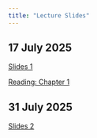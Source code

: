 ```yaml
---
title: "Lecture Slides"
---
```


## 17 July 2025

[Slides 1](./week1/index.html)

[Reading: Chapter 1](https://thiyangt.github.io/rbook/intro.html)


## 31 July 2025

[Slides 2](./week2/index.html)